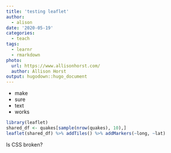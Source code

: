 ```yaml
---
title: 'testing leaflet'
author:
  - alison
date: '2020-05-19'
categories:
  - teach
tags:
  - learnr
  - rmarkdown
photo:
  url: https://www.allisonhorst.com/
  author: Allison Horst
output: hugodown::hugo_document
---
```


+ make
+ sure
+ text
+ works

```r
library(leaflet)
shared_df <- quakes[sample(nrow(quakes), 10),]
leaflet(shared_df) %>% addTiles() %>% addMarkers(~long, ~lat)
```

Is CSS broken?
